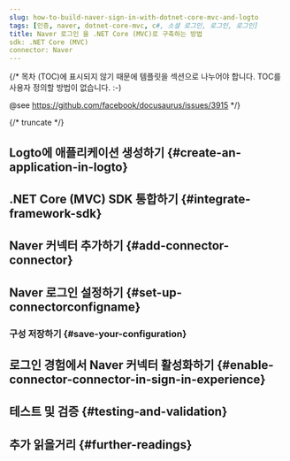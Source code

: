 ```yaml
---
slug: how-to-build-naver-sign-in-with-dotnet-core-mvc-and-logto
tags: [인증, naver, dotnet-core-mvc, c#, 소셜 로그인, 로그인, 로그인]
title: Naver 로그인 을 .NET Core (MVC)로 구축하는 방법
sdk: .NET Core (MVC)
connector: Naver
---
```


{/*
  목차 (TOC)에 표시되지 않기 때문에 템플릿을 섹션으로 나누어야 합니다.
  TOC를 사용자 정의할 방법이 없습니다. :-)

  @see https://github.com/facebook/docusaurus/issues/3915
*/}




{/* truncate */}

<Intro connector={connector} sdk=".NET Core (MVC)" link="https://dotnet.microsoft.com/apps/aspnet/mvc" />

## Logto에 애플리케이션 생성하기 \{#create-an-application-in-logto}

<CreateApplication type="전통적인 웹" framework=".NET Core (MVC)" />

## .NET Core (MVC) SDK 통합하기 \{#integrate-framework-sdk}

<IntegrateSdk />

## Naver 커넥터 추가하기 \{#add-connector-connector}

<AddSocialConnector connector={connector} framework=".NET Core (MVC)" />

## Naver 로그인 설정하기 \{#set-up-connectorconfigname}

<ConnectorGuide />

### 구성 저장하기 \{#save-your-configuration}

<SaveYourConfiguration connector={connector} />

## 로그인 경험에서 Naver 커넥터 활성화하기 \{#enable-connector-connector-in-sign-in-experience}

<EnableSocialConnector connector={connector} />

## 테스트 및 검증 \{#testing-and-validation}

<TestingAndValidation connector={connector} sdk=".NET Core (MVC)" />

## 추가 읽을거리 \{#further-readings}

<FurtherReadings />
